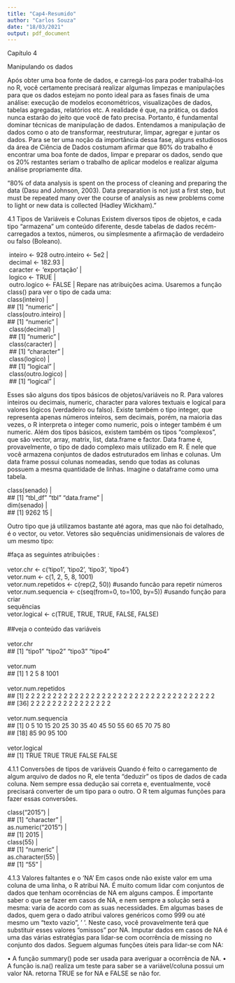 ---
title: "Cap4-Resumido"
author: "Carlos Souza"
date: "18/03/2021"
output: pdf_document
---

Capítulo 4

  Manipulando os dados

  Após obter uma boa fonte de dados, e carregá-los para poder trabalhá-los no R, você certamente precisará realizar algumas limpezas e manipulações para que os dados estejam no ponto ideal para as fases finais de uma análise: execução de modelos econométricos, visualizações de dados, tabelas agregadas, relatórios
etc. 
  A realidade é que, na prática, os dados nunca estarão do jeito que você de fato precisa. Portanto, é fundamental dominar técnicas de manipulação de dados.
Entendamos a manipulação de dados como o ato de transformar, reestruturar, limpar, agregar e juntar os dados. 
  Para se ter uma noção da importância dessa fase, alguns estudiosos da área de Ciência de Dados costumam afirmar que 80% do trabalho é encontrar uma boa fonte de dados, limpar e preparar os dados, sendo que os 20% restantes seriam o trabalho de aplicar modelos e realizar alguma análise propriamente dita. 
  
  "80% of data analysis is spent on the process of cleaning and preparing the data (Dasu and Johnson, 2003). 
  Data preparation is not just a first step, but must be repeated many over the course of analysis as new problems come to light or new data is collected (Hadley Wickham)."

4.1 Tipos de Variáveis e Colunas
  Existem diversos tipos de objetos, e cada tipo “armazena” um conteúdo diferente, desde tabelas de dados recém-carregados a textos, números, ou simplesmente a afirmação de verdadeiro ou falso (Boleano).
  
|  inteiro <- 928 outro.inteiro <- 5e2 |
|  decimal <- 182.93                   |
|  caracter <- 'exportação'            |
|  logico <- TRUE                      |
|  outro.logico <- FALSE               |
  
  Repare nas atribuições acima. Usaremos a função class() para ver o tipo de cada uma:
  
| class(inteiro)        |
| ## [1] "numeric"      |
| class(outro.inteiro)  |
| ## [1] "numeric"      |
|  class(decimal)       |
|  ## [1] "numeric"     |
|  class(caracter)      |
|  ## [1] "character"   |
|  class(logico)        |
|  ## [1] "logical"     |
|  class(outro.logico)  |
|  ## [1] "logical"     |

  Esses são alguns dos tipos básicos de objetos/variáveis no R. Para valores inteiros ou decimais, numeric, character para valores textuais e logical para valores lógicos (verdadeiro ou falso). Existe também o tipo integer, que representa apenas números inteiros, sem decimais, porém, na maioria das vezes, o R interpreta o integer como numeric, pois o integer também é um numeric.
  Além dos tipos básicos, existem também os tipos “complexos”, que são vector, array, matrix, list, data.frame e factor.
  Data frame é, provavelmente, o tipo de dado complexo mais utilizado em R. É nele que você armazena conjuntos de dados estruturados em linhas e colunas. Um data frame possui colunas nomeadas, sendo que todas as colunas possuem a mesma quantidade de linhas. Imagine o dataframe como uma tabela.
  
| class(senado)                       |
| ## [1] "tbl_df" "tbl" "data.frame"  |
| dim(senado)                         |
| ## [1] 9262 15                      |

  Outro tipo que já utilizamos bastante até agora, mas que não foi detalhado, é o vector, ou vetor. Vetores são sequências unidimensionais de valores de um mesmo tipo:
  
| #faça as seguintes atribuições :
|
| vetor.chr <- c('tipo1', 'tipo2', 'tipo3', 'tipo4')
| vetor.num <- c(1, 2, 5, 8, 1001)
| vetor.num.repetidos <- c(rep(2, 50)) #usando funcão para repetir números
| vetor.num.sequencia <- c(seq(from=0, to=100, by=5)) #usando função para criar 
| sequências
| vetor.logical <- c(TRUE, TRUE, TRUE, FALSE, FALSE)
|
| ##veja o conteúdo das variáveis
|
| vetor.chr
| ## [1] "tipo1" "tipo2" "tipo3" "tipo4"
|
| vetor.num
| ## [1] 1 2 5 8 1001
|
| vetor.num.repetidos
| ## [1] 2 2 2 2 2 2 2 2 2 2 2 2 2 2 2 2 2 2 2 2 2 2 2 2 2 2 2 2 2 2 2 2 2 2 2
| ## [36] 2 2 2 2 2 2 2 2 2 2 2 2 2 2 2
|
| vetor.num.sequencia
| ## [1] 0 5 10 15 20 25 30 35 40 45 50 55 60 65 70 75 80
| ## [18] 85 90 95 100
|
| vetor.logical
| ## [1] TRUE TRUE TRUE FALSE FALSE

4.1.1 Conversões de tipos de variáveis
  Quando é feito o carregamento de algum arquivo de dados no R, ele tenta “deduzir” os tipos de dados de cada coluna. Nem sempre essa dedução sai correta e, eventualmente, você precisará converter de um tipo para o outro. O R tem algumas funções para fazer essas conversões.
  
| class("2015")       |
| ## [1] "character"  |
| as.numeric("2015")  |
| ## [1] 2015         |
| class(55)           |
| ## [1] "numeric"    |
| as.character(55)    |
| ## [1] "55"         |

4.1.3 Valores faltantes e o ‘NA’
  Em casos onde não existe valor em uma coluna de uma linha, o R atribui NA. É muito comum lidar com conjuntos de dados que tenham ocorrências de NA em alguns campos. É importante saber o que se fazer em casos de NA, e nem sempre a solução será a mesma: varia de acordo com as suas necessidades.
  Em algumas bases de dados, quem gera o dado atribui valores genéricos como 999 ou até mesmo um “texto vazio”, ' '. Neste caso, você provavelmente terá que substituir esses valores “omissos” por NA. 
  Imputar dados em casos de NA é uma das várias estratégias para lidar-se com ocorrência de missing no conjunto dos
dados.
  Seguem algumas funções úteis para lidar-se com NA:
  
• A função summary() pode ser usada para averiguar a ocorrência de NA.
• A função is.na() realiza um teste para saber se a variável/coluna possui um valor NA. retorna TRUE se for NA e FALSE se não for.
